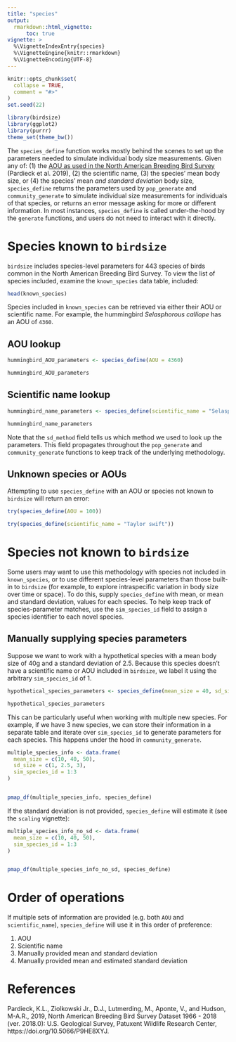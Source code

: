 ```yaml
---
title: "species"
output: 
  rmarkdown::html_vignette:
      toc: true
vignette: >
  %\VignetteIndexEntry{species}
  %\VignetteEngine{knitr::rmarkdown}
  %\VignetteEncoding{UTF-8}
---
```


```r
knitr::opts_chunk$set(
  collapse = TRUE,
  comment = "#>"
)
set.seed(22)
```

```r
library(birdsize)
library(ggplot2)
library(purrr)
theme_set(theme_bw())
```

The `species_define` function works mostly behind the scenes to set up the parameters needed to simulate individual body size measurements. Given any of: (1) the [AOU as used in the North American Breeding Bird Survey](https://www.pwrc.usgs.gov/bbs/specieslist.html) (Pardieck et al. 2019), (2) the scientific name, (3) the species' mean body size, or (4) the species' mean _and standard deviation_ body size, `species_define` returns the parameters used by `pop_generate` and `community_generate` to simulate individual size measurements for individuals of that species, or returns an error message asking for more or different information. In most instances, `species_define` is called under-the-hood by the `generate` functions, and users do not need to interact with it directly. 

# Species known to `birdsize`

`birdsize` includes species-level parameters for 443 species of birds common in the North American Breeding Bird Survey. To view the list of species included, examine the `known_species` data table, included:

```r
head(known_species)
```

Species included in `known_species` can be retrieved via either their AOU or scientific name. For example, the hummingbird _Selasphorous calliope_ has an AOU of `4360`. 

## AOU lookup

```r
hummingbird_AOU_parameters <- species_define(AOU = 4360)

hummingbird_AOU_parameters
```

## Scientific name lookup

```r
hummingbird_name_parameters <- species_define(scientific_name = "Selasphorus calliope")

hummingbird_name_parameters
```

Note that the `sd_method` field tells us which method we used to look up the parameters. This field propagates throughout the `pop_generate` and `community_generate` functions to keep track of the underlying methodology. 

## Unknown species or AOUs

Attempting to use `species_define` with an AOU or species not known to `birdsize` will return an error:

```r
try(species_define(AOU = 100))
```


```r
try(species_define(scientific_name = "Taylor swift"))
```

# Species not known to `birdsize`

Some users may want to use this methodology with species not included in `known_species`, or to use different species-level parameters than those built-in to `birdsize` (for example, to explore intraspecific variation in body size over time or space). To do this, supply `species_define` with mean, or mean and standard deviation, values for each species. To help keep track of species-parameter matches, use the `sim_species_id` field to assign a species identifier to each novel species. 

## Manually supplying species parameters

Suppose we want to work with a hypothetical species with a mean body size of 40g and a standard deviation of 2.5. Because this species doesn't have a scientific name or AOU included in `birdsize`, we label it using the arbitrary `sim_species_id` of 1.

```r
hypothetical_species_parameters <- species_define(mean_size = 40, sd_size = 2.5, sim_species_id = 1)

hypothetical_species_parameters
```

This can be particularly useful when working with multiple new species. For example, if we have 3 new species, we can store their information in a separate table and iterate over `sim_species_id` to generate parameters for each species. This happens under the hood in `community_generate`.

```r
multiple_species_info <- data.frame(
  mean_size = c(10, 40, 50),
  sd_size = c(1, 2.5, 3),
  sim_species_id = 1:3
)


pmap_df(multiple_species_info, species_define)
```

If the standard deviation is not provided, `species_define` will estimate it (see the `scaling` vignette):

```r
multiple_species_info_no_sd <- data.frame(
  mean_size = c(10, 40, 50),
  sim_species_id = 1:3
)


pmap_df(multiple_species_info_no_sd, species_define)
```

# Order of operations

If multiple sets of information are provided (e.g. both `AOU` and `scientific_name`), `species_define` will use it in this order of preference: 

1. AOU
2. Scientific name
3. Manually provided mean and standard deviation
4. Manually provided mean and estimated standard deviation


# References


Pardieck, K.L., Ziolkowski Jr., D.J., Lutmerding, M., Aponte, V., and Hudson, M-A.R., 2019, North American Breeding Bird Survey Dataset 1966 - 2018 (ver. 2018.0): U.S. Geological Survey, Patuxent Wildlife Research Center, https://doi.org/10.5066/P9HE8XYJ.
